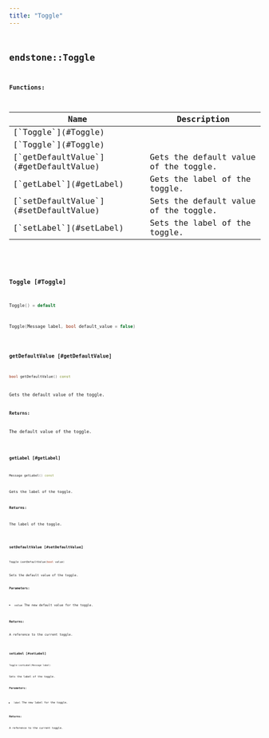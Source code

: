 ```yaml
---
title: "Toggle"
---
```


## <code className="doc-symbol doc-symbol-class"/> endstone::Toggle

















**Functions:**

<table>
<thead>
   <tr>
      <th>Name</th>
      <th>Description</th>
   </tr>
</thead>
<tbody>
<tr key="classendstone_1_1_toggle_1a1c470350b59df5562dcc97f5dd1385a1">
    <td>[`Toggle`](#Toggle)</td>
    <td></td>
</tr>
<tr key="classendstone_1_1_toggle_1a31ca9d6bea35c794ce39248ea7cecf28">
    <td>[`Toggle`](#Toggle)</td>
    <td></td>
</tr>
<tr key="classendstone_1_1_toggle_1a3a5805179c86bb7f90c753c244b54162">
    <td>[`getDefaultValue`](#getDefaultValue)</td>
    <td>Gets the default value of the toggle.</td>
</tr>
<tr key="classendstone_1_1_toggle_1a0448b55baf2e8096ee855c46059e0161">
    <td>[`getLabel`](#getLabel)</td>
    <td>Gets the label of the toggle.</td>
</tr>
<tr key="classendstone_1_1_toggle_1a17339331f52f72813e65c7edb654646e">
    <td>[`setDefaultValue`](#setDefaultValue)</td>
    <td>Sets the default value of the toggle.</td>
</tr>
<tr key="classendstone_1_1_toggle_1af50982b6fa024d5baa71e93aeca3c250">
    <td>[`setLabel`](#setLabel)</td>
    <td>Sets the label of the toggle.</td>
</tr>
</tbody>
</table>

### <code className="doc-symbol doc-symbol-function"/> Toggle [#Toggle]



```cpp
Toggle() = default
```

```cpp
Toggle(Message label, bool default_value = false)
```
### <code className="doc-symbol doc-symbol-function"/> getDefaultValue [#getDefaultValue]

```cpp
bool getDefaultValue() const
```

Gets the default value of the toggle.





**Returns:**

The default value of the toggle. 





        
### <code className="doc-symbol doc-symbol-function"/> getLabel [#getLabel]

```cpp
Message getLabel() const
```

Gets the label of the toggle.





**Returns:**

The label of the toggle. 





        
### <code className="doc-symbol doc-symbol-function"/> setDefaultValue [#setDefaultValue]

```cpp
Toggle &setDefaultValue(bool value)
```

Sets the default value of the toggle.





**Parameters:**


* `value` The new default value for the toggle. 



**Returns:**

A reference to the current toggle. 





        
### <code className="doc-symbol doc-symbol-function"/> setLabel [#setLabel]

```cpp
Toggle &setLabel(Message label)
```

Sets the label of the toggle.





**Parameters:**


* `label` The new label for the toggle. 



**Returns:**

A reference to the current toggle. 





        